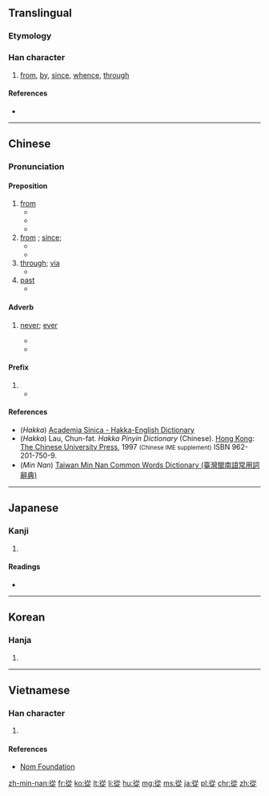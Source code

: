 {{also|从|従}}
==Translingual==

===Etymology===
{{Han compound|辵|从|c1=s|c2=p|t1=walk|ls=psc}}

===Han character===
{{Han char|rn=60|rad=彳|as=08|sn=11|four=28281|canj=HOOOO|ids=⿰彳⿱从龰}}

# [[from]], [[by]], [[since]], [[whence]], [[through]]

====References====
* {{Han ref|kx=0368.180|dkj=10152|dj=0692.140|hdz=20829.120|uh=5F9E|ud=24478|bh=B171|bd=45425}}

----

==Chinese==
{{zh-forms|s=从}}

===Pronunciation===
{{zh-pron
|m=cóng
|c=cung4
|h=pfs=tshîung, tsíung;hpy=qiung2, jiung3
|mn=chîng/chiông/chhiong
|mn_note=chîng - vernacular, chiông, chhiong - literary
|w=
|mc=y
|oc=y
|ma=zh-cóng.ogg
|cat=prep,adv,pref
}}

====Preposition====
{{zh-prep|t}}
# [[from]]
#* {{zh-usex|他 '''從''' 中國 來。|He comes '''from''' China.}}
#* {{zh-usex|你 是 '''從''' 哪 個 國家 來 的？|Where are you '''from'''? (Which country are you '''from'''?)}}
#* {{zh-usex|我們 隻 能 '''從''' 我們 的 錯誤 中 學習。|We can learn only '''from''' our mistakes.}}
# [[from]] {{qualifier|a time}} ; [[since]];
#* {{zh-usex|這 家 店 '''從''' 9 點 開 到 18 點。|This shop is open '''from''' 9 to 6 o'clock.}}
#* {{zh-usex|我們 '''從''' 小學 三 年級 就是 朋友 了。|We have been friends '''since''' the third grade.}}
# [[through]]; [[via]]
#* {{zh-usex|一 陣 清風 '''從''' 窗口 吹 來。|A cool breeze came in '''through''' the window.}}
# [[past]] {{qualifier|a place}}
#* {{zh-usex|我 每 天 都 '''從''' 郵局 經過。|I go '''past''' the post-office every day.}}

====Adverb====
{{zh-adv|t}}

# {{context|followed by negative|lang=cmn}} [[never]]; [[ever]]
#* {{zh-usex|我 以前 '''從 沒''' 見 過 她。|I have '''never''' seen her before}}
#* {{zh-usex|我 '''從 不''' 違約。|I '''never''' break my promise.}}

====Prefix====
{{zh-pref|t}}

# {{non-gloss definition|prefix for cousins relatioship indicating a common paternal grandfather or earlier ancestor}}
#* {{zh-usex|從兄|male cousin (paternal side)}}

====References====
* (''Hakka'') [http://minhakka.ling.sinica.edu.tw/bkg/hakyin/search.php?DETAIL=1&LIMIT=id=50764&dbname=su_tian_1&graph=2 Academia Sinica - Hakka-English Dictionary]
* (''Hakka'') Lau, Chun-fat. ''Hakka Pinyin Dictionary'' (Chinese). [[Hong Kong]]: [[w:Chinese University of Hong Kong|The Chinese University Press]], 1997 <small>(Chinese IME supplement)</small> ISBN 962-201-750-9.
* (''Min Nan'') [http://twblg.dict.edu.tw/holodict_new/index.html Taiwan Min Nan Common Words Dictionary (臺灣閩南語常用詞辭典)]

----

==Japanese==

===Kanji===
{{ja-kanji|grade=|rs=彳08}}

# {{defn|lang=ja|sort=彳08}}

====Readings====
* {{ja-readings|goon=[[じゅう]] (jū), [[じゅ]] (ju), [[しゅ]] (shu)|kanon=[[しょう]] (shō)|kun=[[したがう]] (shitagau), [[したがって]] (shitagatte), [[おう]] (ou)}}

----

==Korean==

===Hanja===
{{ko-hanja|hangeul=[[종]], [[총]]|eumhun=|rv=jong, chong|mr=chong, ch'ong|y=cong, chong}}

# {{defn|lang=ko|sort=彳08}}

----

==Vietnamese==

===Han character===
{{vi-hantu|[[tòng]], [[tùng]], [[thủng]], [[tuồng]], [[thong]], [[thung]], [[thùng]], [[tồng]], [[tụng]]|rs=彳08}}

# {{defn|lang=vi|sort=彳08}}

====References====
* [http://nomfoundation.org/common/nom_details.php?codepoint=5f9e Nom Foundation]

[[zh-min-nan:從]]
[[fr:從]]
[[ko:從]]
[[lt:從]]
[[li:從]]
[[hu:從]]
[[mg:從]]
[[ms:從]]
[[ja:從]]
[[pl:從]]
[[chr:從]]
[[zh:從]]